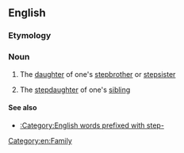 ==English==

===Etymology===
{{prefix|step|niece}}

===Noun===
{{en-noun}}

# {{rare}} The [[daughter]] of one's [[stepbrother]] or [[stepsister]]
# {{rare}} The [[stepdaughter]] of one's [[sibling]]

====See also====
* [[:Category:English words prefixed with step-]]
[[Category:en:Family]]